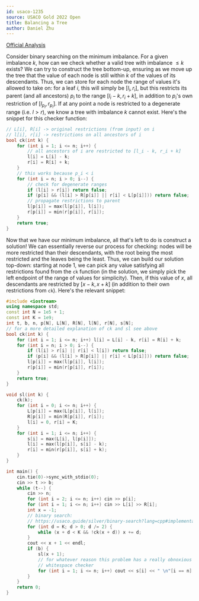 ```yaml
---
id: usaco-1235
source: USACO Gold 2022 Open
title: Balancing a Tree
author: Daniel Zhu
---
```

[Official Analysis](http://www.usaco.org/current/data/sol_prob2_gold_open22.html)

Consider binary searching on the minimum imbalance. For a given imbalance $k$, how can we check whether a valid tree with imbalance $\leq k$ exists? We can try to construct the tree bottom-up, ensuring as we move up the tree that the value of each node is still within $k$ of the values of its descendants. Thus, we can store for each node the range of values it's allowed to take on: for a leaf $i$, this will simply be $[l_i, r_i]$, but this restricts its parent (and all ancestors) $p_i$ to the range $[l_i - k, r_i + k]$, in addition to $p_i$'s own restriction of $[l_{p_i}, r_{p_i}]$. If at any point a node is restricted to a degenerate range (i.e. $l > r$), we know a tree with imbalance $k$ cannot exist. Here's the snippet for this checker function:
<LanguageSection>
<CPPSection>

```cpp
// L[i], R[i] -> original restrictions (from input) on i
// l[i], r[i] -> restrictions on all ancestors of i
bool ck(int k) {
	for (int i = 1; i <= n; i++) {
		// all ancestors of i are restricted to [l_i - k, r_i + k]
		l[i] = L[i] - k;
		r[i] = R[i] + k;
	}
	// this works because p_i < i
	for (int i = n; i > 0; i--) {
		// check for degenerate ranges
		if (l[i] > r[i]) return false;
		if (p[i] && (l[i] > R[p[i]] || r[i] < L[p[i]])) return false;
		// propagate restrictions to parent
		l[p[i]] = max(l[p[i]], l[i]);
		r[p[i]] = min(r[p[i]], r[i]);
	}
	return true;
}
```

</CPPSection>
</LanguageSection>

Now that we have our minimum imbalance, all that's left to do is construct a solution! We can essentially reverse our process for checking: nodes will be more restricted than their descendants, with the root being the most restricted and the leaves being the least. Thus, we can build our solution top-down: starting at node 1, we can pick any value satisfying all restrictions found from the `ck` function (in the solution, we simply pick the left endpoint of the range of values for simplicity). Then, if this value of $x$, all descendants are restricted by $[x - k, x + k]$ (in addition to their own restrictions from `ck`). Here's the relevant snippet:

<LanguageSection>
<CPPSection>

```cpp
#include <iostream>
using namespace std;
const int N = 1e5 + 1;
const int K = 1e9;
int t, b, n, p[N], L[N], R[N], l[N], r[N], s[N];
// for a more detailed explanation of ck and sl see above
bool ck(int k) {
	for (int i = 1; i <= n; i++) l[i] = L[i] - k, r[i] = R[i] + k;
	for (int i = n; i > 0; i--) {
		if (l[i] > r[i] || r[i] < l[i]) return false;
		if (p[i] && (l[i] > R[p[i]] || r[i] < L[p[i]])) return false;
		l[p[i]] = max(l[p[i]], l[i]);
		r[p[i]] = min(r[p[i]], r[i]);
	}
	return true;
}

void sl(int k) {
	ck(k);
	for (int i = 0; i <= n; i++) {
		L[p[i]] = max(L[p[i]], l[i]);
		R[p[i]] = min(R[p[i]], r[i]);
		l[i] = 0, r[i] = K;
	}
	for (int i = 1; i <= n; i++) {
		s[i] = max(L[i], l[p[i]]);
		l[i] = max(l[p[i]], s[i] - k);
		r[i] = min(r[p[i]], s[i] + k);
	}
}

int main() {
	cin.tie(0)->sync_with_stdio(0);
	cin >> t >> b;
	while (t--) {
		cin >> n;
		for (int i = 2; i <= n; i++) cin >> p[i];
		for (int i = 1; i <= n; i++) cin >> L[i] >> R[i];
		int x = -1;
		// binary search:
		// https://usaco.guide/silver/binary-search?lang=cpp#implementation-2
		for (int d = K; d > 0; d /= 2) {
			while (x + d < K && !ck(x + d)) x += d;
		}
		cout << x + 1 << endl;
		if (b) {
			sl(x + 1);
			// for whatever reason this problem has a really obnoxious
			// whitespace checker
			for (int i = 1; i <= n; i++) cout << s[i] << " \n"[i == n];
		}
	}
	return 0;
}
```

</CPPSection>
</LanguageSection>
